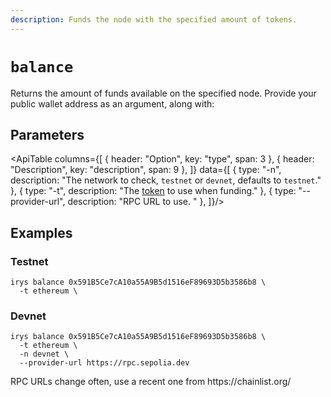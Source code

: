 ```yaml
---
description: Funds the node with the specified amount of tokens.
---
```



# `balance`

Returns the amount of funds available on the specified node. Provide your public wallet address as an argument, along with:

## Parameters

<ApiTable columns={[
	{ header: "Option", key: "type", span: 3 },
	{ header: "Description", key: "description", span: 9 },
]} data={[
	  { type: "-n", description: "The network to check, `testnet` or `devnet`, defaults to `testnet`." },
    { type: "-t", description: "The [token](/build/d/features/supported-tokens) to use when funding." },
    { type: "--provider-url", description: "RPC URL to use. " },
]}/>

## Examples

### Testnet

```console
irys balance 0x591B5Ce7cA10a55A9B5d1516eF89693D5b3586b8 \
  -t ethereum \
```

### Devnet

```console
irys balance 0x591B5Ce7cA10a55A9B5d1516eF89693D5b3586b8 \
  -t ethereum \
  -n devnet \
  --provider-url https://rpc.sepolia.dev
```

<Callout type="info" emoji="ℹ️">
	RPC URLs change often, use a recent one from https://chainlist.org/
</Callout>
